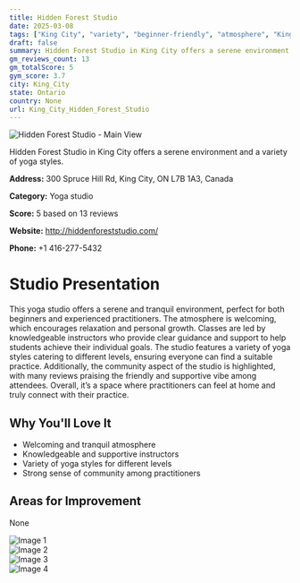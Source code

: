```yaml
---
title: Hidden Forest Studio
date: 2025-03-08
tags: ["King City", "variety", "beginner-friendly", "atmosphere", "King City"]  
draft: false
summary: Hidden Forest Studio in King City offers a serene environment and a variety of yoga styles.
gm_reviews_count: 13
gm_totalScore: 5
gym_score: 3.7
city: King_City
state: Ontario
country: None
url: King_City_Hidden_Forest_Studio
---
```


<div className="aspect-[16/9] relative my-8">
  <img 
    src="https://lh5.googleusercontent.com/p/AF1QipNsRqgmci--UrdVpCRe8lywcl2QX1Wa7XLvwq73=w1920-h1080-k-no"
    alt="Hidden Forest Studio - Main View"
    className="object-cover absolute inset-0 w-full h-full rounded-lg"
  />
</div>

Hidden Forest Studio in King City offers a serene environment and a variety of yoga styles.

**Address:** 300 Spruce Hill Rd, King City, ON L7B 1A3, Canada

**Category:** Yoga studio

**Score:** 5 based on 13 reviews

**Website:** http://hiddenforeststudio.com/

**Phone:** +1 416-277-5432

# Studio Presentation

This yoga studio offers a serene and tranquil environment, perfect for both beginners and experienced practitioners. The atmosphere is welcoming, which encourages relaxation and personal growth. Classes are led by knowledgeable instructors who provide clear guidance and support to help students achieve their individual goals. The studio features a variety of yoga styles catering to different levels, ensuring everyone can find a suitable practice. Additionally, the community aspect of the studio is highlighted, with many reviews praising the friendly and supportive vibe among attendees. Overall, it’s a space where practitioners can feel at home and truly connect with their practice.


## Why You'll Love It

- Welcoming and tranquil atmosphere
- Knowledgeable and supportive instructors
- Variety of yoga styles for different levels
- Strong sense of community among practitioners

## Areas for Improvement

None

<div className="grid grid-cols-1 xl:grid-cols-2 gap-4 my-8">
<div className="aspect-[4/3] relative"><img src="https://lh3.googleusercontent.com/p/AF1QipNe3X8yydvt80BDBhFaTxW0279sJ8D-P72-Ulef=w1920-h1080-k-no" alt="Image 1" className="object-cover absolute inset-0 w-full h-full rounded-lg" /></div>
<div className="aspect-[4/3] relative"><img src="https://lh5.googleusercontent.com/p/AF1QipMMzwzpeEBNAQCDISUfoIuTxMlqphY7N7Bvw8Fi=w1920-h1080-k-no" alt="Image 2" className="object-cover absolute inset-0 w-full h-full rounded-lg" /></div>
<div className="aspect-[4/3] relative"><img src="https://lh5.googleusercontent.com/p/AF1QipMruuqoBzB5Uti1fPwFw294G9UqhQ9xzR9X7LNV=w1920-h1080-k-no" alt="Image 3" className="object-cover absolute inset-0 w-full h-full rounded-lg" /></div>
<div className="aspect-[4/3] relative"><img src="https://lh5.googleusercontent.com/p/AF1QipP0y4DnAsmQDW7fnZtBmsxjZ3Peb1P0I-cLgJ2v=w1920-h1080-k-no" alt="Image 4" className="object-cover absolute inset-0 w-full h-full rounded-lg" /></div>
</div>